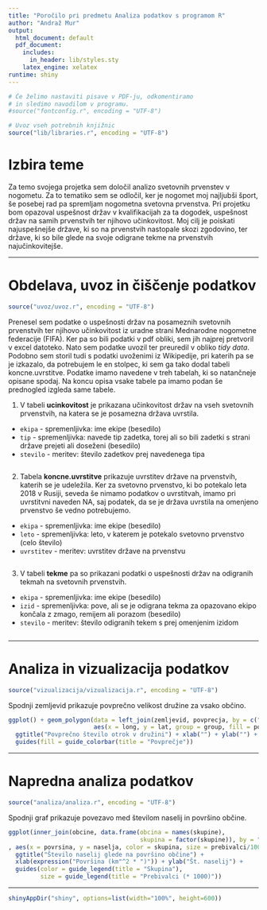 ```yaml
---
title: "Poročilo pri predmetu Analiza podatkov s programom R"
author: "Andraž Mur"
output:
  html_document: default
  pdf_document:
    includes:
      in_header: lib/styles.sty
    latex_engine: xelatex
runtime: shiny
---
```


```r
# Če želimo nastaviti pisave v PDF-ju, odkomentiramo
# in sledimo navodilom v programu.
#source("fontconfig.r", encoding = "UTF-8")

# Uvoz vseh potrebnih knjižnic
source("lib/libraries.r", encoding = "UTF-8")
```

# Izbira teme

Za temo svojega projetka sem določil analizo svetovnih prvenstev v nogometu. Za to tematiko sem se odločil, ker je nogomet moj najljubši šport, še posebej rad pa spremljam nogometna svetovna prvenstva. Pri projetku bom opazoval uspešnost držav v kvalifikacijah za ta dogodek, uspešnost držav na samih prvenstvih ter njihovo učinkovitost. Moj cilj je poiskati najuspešnejše države, ki so na prvenstvih nastopale skozi zgodovino, ter države, ki so bile glede na svoje odigrane tekme na prvenstvih najučinkovitejše.

***

# Obdelava, uvoz in čiščenje podatkov

```r
source("uvoz/uvoz.r", encoding = "UTF-8")
```

Prenesel sem podatke o uspešnosti držav na posameznih svetovnih prvenstvih ter njihovo učinkovitost iz uradne strani Mednarodne nogometne federacije (FIFA). Ker pa so bili podatki v pdf obliki, sem jih najprej pretvoril v excel datoteko. Nato sem podatke uvozil ter preuredil v obliko *tidy data*. Podobno sem storil tudi s podatki uvoženimi iz Wikipedije, pri katerih pa se je izkazalo, da potrebujem le en stolpec, ki sem ga tako dodal tabeli koncne.uvrstitve. Podatke imamo navedene v treh tabelah, ki so natančneje opisane spodaj. Na koncu opisa vsake tabele pa imamo podan še prednogled izgleda same tabele.

1. V tabeli **ucinkovitost** je prikazana učinkovitost držav na vseh svetovnih prvenstvih, na katera se je posamezna država uvrstila.
- `ekipa` - spremenljivka: ime ekipe (besedilo)
- `tip` - spremenljivka: navede tip zadetka, torej ali so bili zadetki s strani države prejeti ali doseženi (besedilo)
- `stevilo` - meritev: število zadetkov prej navedenega tipa
```kable(head(ucinkovitost))
```

2. Tabela **koncne.uvrstitve** prikazuje uvrstitev države na prvenstvih, katerih se je udeležila. Ker za svetovno prvenstvo, ki bo potekalo leta 2018 v Rusiji, seveda še nimamo podatkov o uvrstitvah, imamo pri uvrstitvni naveden NA, saj podatek, da se je država uvrstila na omenjeno prvenstvo še vedno potrebujemo.
- `ekipa` - spremenljivka: ime ekipe (besedilo)
- `leto` - spremenljivka: leto, v katerem je potekalo svetovno prvenstvo (celo število)
- `uvrstitev` - meritev: uvrstitev države na prvenstvu
```kable(head(koncne.uvrstitve))
```

3. V tabeli **tekme** pa so prikazani podatki o uspešnosti držav na odigranih tekmah na svetovnih prvenstvih.
- `ekipa` - spremenljivka: ime ekipe (besedilo)
- `izid` - spremenljivka: pove, ali se je odigrana tekma za opazovano ekipo končala z zmago, remijem ali porazom (besedilo)
- `stevilo` - meritev: število odigranih tekem s prej omenjenim izidom
```kable(head(tekme))
```

***

# Analiza in vizualizacija podatkov

```r
source("vizualizacija/vizualizacija.r", encoding = "UTF-8")
```

Spodnji zemljevid prikazuje povprečno velikost družine za vsako občino.

```r
ggplot() + geom_polygon(data = left_join(zemljevid, povprecja, by = c("OB_UIME" = "obcina")),
                        aes(x = long, y = lat, group = group, fill = povprecje)) +
  ggtitle("Povprečno število otrok v družini") + xlab("") + ylab("") +
  guides(fill = guide_colorbar(title = "Povprečje"))
```

***

# Napredna analiza podatkov

```r
source("analiza/analiza.r", encoding = "UTF-8")
```

Spodnji graf prikazuje povezavo med številom naselij in površino občine.

```r
ggplot(inner_join(obcine, data.frame(obcina = names(skupine),
                                     skupina = factor(skupine)), by = "obcina")
, aes(x = povrsina, y = naselja, color = skupina, size = prebivalci/1000)) + geom_point() +
  ggtitle("Število naselij glede na površino občine") +
  xlab(expression("Površina (km"^2 * ")")) + ylab("Št. naselij") +
  guides(color = guide_legend(title = "Skupina"),
         size = guide_legend(title = "Prebivalci (* 1000)"))
```

***

```r
shinyAppDir("shiny", options=list(width="100%", height=600))
```
